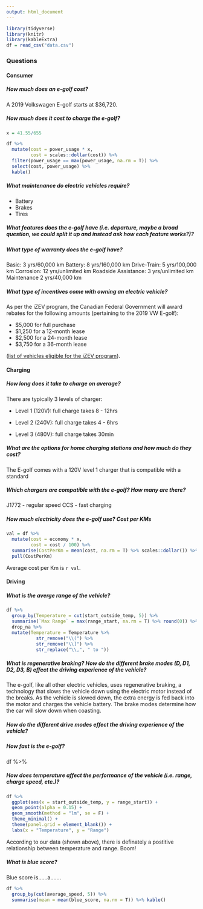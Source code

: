 ```yaml
---
output: html_document
---
```


```r
library(tidyverse)
library(knitr)
library(kableExtra)
df = read_csv("data.csv")
```

### Questions {.tabset}

#### Consumer {.tabset .tabset-dropdown}

##### How much does an e-golf cost?

A 2019 Volkswagen E-golf starts at $36,720.

##### How much does it cost to charge the e-golf?

```r
x = 41.55/655

df %>% 
  mutate(cost = power_usage * x,
         cost = scales::dollar(cost)) %>% 
  filter(power_usage == max(power_usage, na.rm = T)) %>% 
  select(cost, power_usage) %>% 
  kable()
```

##### What maintenance do electric vehicles require?

- Battery
- Brakes
- Tires

##### What features does the e-golf have (i.e. departure, maybe a broad question, we could split it up and instead ask how each feature works?)?



##### What type of warranty does the e-golf have?

Basic: 3 yrs/60,000 km
Battery: 8 yrs/160,000 km
Drive-Train: 5 yrs/100,000 km
Corrosion: 12 yrs/unlimited km
Roadside Assistance: 3 yrs/unlimited km 
Maintenance 2 yrs/40,000 km

##### What type of incentives come with owning an electric vehicle?

As per the iZEV program, the Canadian Federal Government will award rebates for the following amounts (pertaining to the 2019 VW E-golf):

 - \$5,000 for full purchase 
 - \$1,250 for a 12-month lease 
 - \$2,500 for a 24-month lease 
 - \$3,750 for a 36-month lease 
 
 ([list of vehicles eligible for the iZEV program](https://www.tc.gc.ca/en/services/road/innovative-technologies/list-eligible-vehicles-under-izev-program.html)).

#### Charging {.tabset .tabset-dropdown}

##### How long does it take to charge on average?

There are typically 3 levels of charger:

- Level 1 (120V): full charge takes 8 - 12hrs

- Level 2 (240V): full charge takes 4 - 6hrs

- Level 3 (480V): full charge takes 30min

##### What are the options for home charging stations and how much do they cost?

The E-golf comes with a 120V level 1 charger that is compatible with a standard 

##### Which chargers are compatible with the e-golf? How many are there?

J1772 - regular speed
CCS - fast charging

##### How much electricity does the e-golf use? Cost per KMs

```r
val = df %>% 
  mutate(cost = economy * x,
         cost = cost / 100) %>% 
  summarise(CostPerKm = mean(cost, na.rm = T) %>% scales::dollar()) %>% 
  pull(CostPerKm)
```
Average cost per Km is `r val`.

#### Driving {.tabset .tabset-dropdown}

##### What is the averge range of the vehicle?

```r
df %>% 
  group_by(Temperature = cut(start_outside_temp, 5)) %>% 
  summarise(`Max Range` = max(range_start, na.rm = T) %>% round(0)) %>% 
  drop_na %>%
  mutate(Temperature = Temperature %>% 
           str_remove("\\(") %>% 
           str_remove("\\]") %>% 
           str_replace("\\,", " to "))
```

##### What is regenerative braking? How do the different brake modes (D, D1, D2, D3, B) effect the driving experience of the vehicle? 

The e-golf, like all other electric vehicles, uses regenerative braking, a technology that slows the vehicle down using the electric motor instead of the breaks. As the vehicle is slowed down, the extra energy is fed back into the motor and charges the vehicle battery. The brake modes determine how the car will slow down when coasting.

##### How do the different drive modes effect the driving experience of the vehicle?



##### How fast is the e-golf?

df %>% 
  

##### How does temperature affect the performance of the vehicle (i.e. range, charge speed, etc.)?

```r

df %>% 
  ggplot(aes(x = start_outside_temp, y = range_start)) + 
  geom_point(alpha = 0.15) + 
  geom_smooth(method = "lm", se = F) + 
  theme_minimal() + 
  theme(panel.grid = element_blank()) + 
  labs(x = "Temperature", y = "Range")

```

According to our data (shown above), there is definately a postitive relationship between temperature and range. Boom!


##### What is blue score?
Blue score is......a.......

```r
df %>% 
  group_by(cut(average_speed, 5)) %>% 
  summarise(mean = mean(blue_score, na.rm = T)) %>% kable()
```



